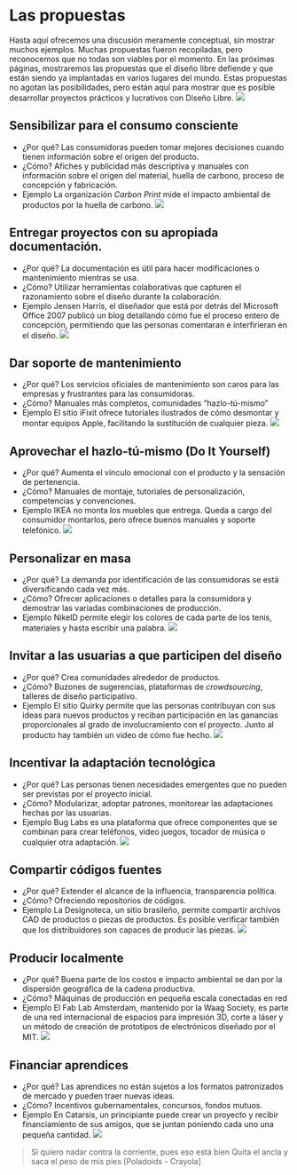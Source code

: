 # Las propuestas
Hasta aquí ofrecemos una discusión meramente conceptual, sin mostrar muchos ejemplos. Muchas propuestas fueron recopiladas, pero reconocemos que no todas son viables por el momento. En las próximas páginas, mostraremos las propuestas que el diseño libre defiende y que están siendo ya implantadas en varios lugares del mundo. Estas propuestas no agotan las posibilidades, pero están aquí para mostrar que es posible desarrollar proyectos prácticos y lucrativos con Diseño Libre.
![](img/g5746.png)

## Sensibilizar para el consumo consciente
  * ¿Por qué?
  Las consumidoras pueden tomar mejores decisiones cuando tienen información sobre el origen del producto.
  * ¿Cómo? Afiches y publicidad más descriptiva y manuales con información sobre el origen del material, huella de carbono, proceso de concepción y fabricación.
  * Ejemplo La organización *Carbon Print* mide el impacto ambiental de productos por la huella de carbono.
![](img/carbon_footprint_pb.jpg)

## Entregar proyectos con su apropiada documentación.
  * ¿Por qué? La documentación es útil para hacer modificaciones o mantenimiento mientras se usa.
  * ¿Cómo? Utilizar herramientas colaborativas que capturen el razonamiento sobre el diseño durante la colaboración.
  * Ejemplo Jensen Harris, el diseñador que está por detrás del Microsoft Office 2007 publicó un blog detallando cómo fue el proceso entero de concepción, permitiendo que las personas comentaran e interfirieran en el diseño.
![](img/jensen_harris.png)

##  Dar soporte de mantenimiento
  * ¿Por qué? Los servicios oficiales de mantenimiento son caros para las empresas y frustrantes para las consumidoras.
  * ¿Cómo? Manuales más completos, comunidades “hazlo-tú-mismo”
  * Ejemplo El sitio iFixit ofrece tutoriales ilustrados de cómo desmontar y montar equipos Apple, facilitando la sustitución de cualquier pieza.
![](img/ifixit_pb.jpg)

##  Aprovechar el hazlo-tú-mismo (Do It Yourself)
  * ¿Por qué? Aumenta el vínculo emocional con el producto y la sensación de pertenencia.
  * ¿Cómo? Manuales de montaje, tutoriales de personalización, competencias y convenciones.
  * Ejemplo IKEA no monta los muebles que entrega. Queda a cargo del consumidor montarlos, pero ofrece buenos manuales y soporte telefónico.
![](img/ikea_pb.jpg)

##  Personalizar en masa
  * ¿Por qué? La demanda por identificación de las consumidoras se está diversificando cada vez más.
  * ¿Cómo? Ofrecer aplicaciones o detalles para la consumidora y demostrar las variadas combinaciones de producción.
  * Ejemplo NikeID permite elegir los colores de cada parte de los tenis, materiales y hasta escribir una palabra.
![](img/nikeid_pb.png)

##  Invitar a las usuarias a que participen del diseño
  * ¿Por qué? Crea comunidades alrededor de productos.
  * ¿Cómo? Buzones de sugerencias, plataformas de *crowdsourcing*, talleres de diseño participativo.
  * Ejemplo El sitio Quirky permite que las personas contribuyan con sus ideas para nuevos productos y reciban participación en las ganancias proporcionales al grado de involucramiento con el proyecto. Junto al producto hay también un video de cómo fue hecho.
![](img/quirky_pb.jpg)

##  Incentivar la adaptación tecnológica
  * ¿Por qué? Las personas tienen necesidades emergentes que no pueden ser previstas por el proyecto inicial.
  * ¿Cómo? Modularizar, adoptar patrones, monitorear las adaptaciones hechas por las usuarias.
  * Ejemplo Bug Labs es una plataforma que ofrece componentes que se combinan para crear teléfonos, video juegos, tocador de música o cualquier otra adaptación.
![](img/buglabs_pb.jpg)

## Compartir códigos fuentes
  * ¿Por qué? Extender el alcance de la influencia, transparencia política.
  * ¿Cómo? Ofreciendo repositorios de códigos.
  * Ejemplo La Designoteca, un sitio brasileño, permite compartir archivos CAD de productos o piezas de productos. Es posible verificar también que los distribuidores son capaces de producir las piezas.
![](img/Designoteca_pb.png)

##  Producir localmente
  * ¿Por qué? Buena parte de los costos e impacto ambiental se dan por la dispersión geográfica de la cadena productiva.
  * ¿Cómo? Máquinas de producción en pequeña escala conectadas en red
  * Ejemplo El Fab Lab Amsterdam, mantenido por la Waag Society, es parte de una red internacional de espacios para impresión 3D, corte a láser y un método de creación de prototipos de electrónicos diseñado por el MIT.
![](img/fablab_pb.jpg)

## Financiar aprendices
  * ¿Por qué? Las aprendices no están sujetos a los formatos patronizados de mercado y pueden traer nuevas ideas.
  * ¿Cómo? Incentivos gubernamentales, concursos, fondos mutuos.
  * Ejemplo En Catarsis, un principiante puede crear un proyecto y recibir financiamiento de sus amigos, que se juntan poniendo cada uno una pequeña cantidad.
![](img/catarse_pb.png)

> Si quiero nadar contra la corriente, pues eso está bien
> Quita el ancla y saca el peso de mis pies [Poladoids - Crayola]